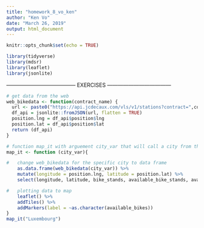 ```yaml
---
title: "homework_8_vo_ken"
author: "Ken Vo"
date: "March 26, 2019"
output: html_document
---
```


```r
knitr::opts_chunk$set(echo = TRUE)
```

```r
library(tidyverse)
library(mdsr)
library(leaflet)
library(jsonlite)
```

--------------------------------------- EXERCISES ------------------------------------

```r
# get data from the web
web_bikedata <- function(contract_name) {
  url <- paste0("https://api.jcdecaux.com/vls/v1/stations?contract=",contract_name,"&apiKey=28166a70d4ca0f15c9ac231e9bcbe150bb2aa015")
  df_api = jsonlite::fromJSON(url, flatten = TRUE)
  position.lng = df_api$position$lng
  position.lat = df_api$position$lat
  return (df_api)
}

# function map_it with arguement city_var that will call a city from the web_bikedata.  city_var arguement could be Dublin,  Seville, Luxembourg, ect..
map_it <- function (city_var){

#   change web_bikedata for the specific city to data frame
    as.data.frame(web_bikedata(city_var)) %>%
    mutate(longitude = position.lng, latitude = position.lat) %>%
    select(longitude, latitude, bike_stands, available_bike_stands, available_bikes, status) %>%

#   plotting data to map
    leaflet() %>%
    addTiles() %>%
    addMarkers(label = ~as.character(available_bikes))
}
map_it("Luxembourg")

```  
